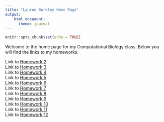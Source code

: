 ```yaml
---
title: "Lauren Berkley Home Page"
output: 
    html_document:
      theme: journal
---
```


```r
knitr::opts_chunk$set(echo = TRUE)
```

Welcome to the home page for my Computational Biology class. Below you will find the links to my homeworks.

Link to [Homework 2](homework2.html)      
Link to [Homework 3](homework3.html)   
Link to [Homework 4](homework4.html)   
Link to [Homework 5](homework5.html)    
Link to [Homework 6](homework6.html)    
Link to [Homework 7](homework7.html)    
Link to [Homework 8](homework8.html)    
Link to [Homework 9](homework9.html)    
Link to [Homework 10](homework10.html)      
Link to [Homework 11](homework11.html)     
Link to [Homework 12](homework12.html)